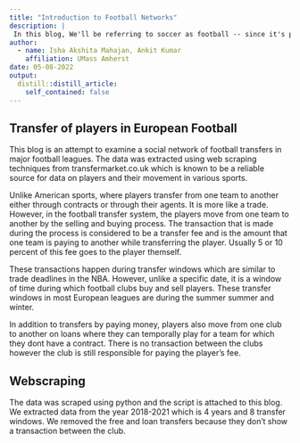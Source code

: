```yaml
---
title: "Introduction to Football Networks"
description: |
 In this blog, We'll be referring to soccer as football -- since it's played with a foot. 
author:
  - name: Isha Akshita Mahajan, Ankit Kumar
    affiliation: UMass Amherst
date: 05-08-2022
output:
  distill::distill_article:
    self_contained: false
---
```


## Transfer of players in European Football

This blog is an attempt to examine a social network of football transfers in major football leagues. The data was extracted using web scraping techniques from transfermarket.co.uk which is known to be a reliable source for data on players and their movement in various sports.

Unlike American sports, where players transfer from one team to another either through contracts or through their agents. It is more like a trade. However, in the football transfer system, the players move from one team to another by the selling and buying process. The transaction that is made during the process is considered to be a transfer fee and is the amount that one team is paying to another while transferring the player. Usually 5 or 10 percent of this fee goes to the player themself.

These transactions happen during transfer windows which are similar to trade deadlines in the NBA. However, unlike a specific date, it is a window of time during which football clubs buy and sell players. These transfer windows in most European leagues are during the summer summer and winter. 

In addition to transfers by paying money, players also move from one club to another on loans where they can temporally play for a team for which they dont have a contract. There is no transaction between the clubs however the club is still responsible for paying the player's fee. 


## Webscraping 

The data was scraped using python and the script is attached to this blog. We extracted data from the year 2018-2021 which is 4 years and 8 transfer windows. We removed the free and loan transfers because they don't show a transaction between the club.




